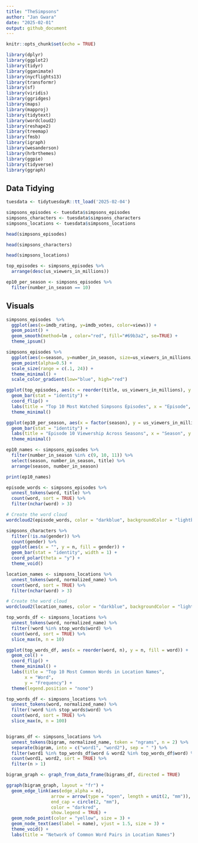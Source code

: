 ```yaml
---
title: "TheSimpsons"
author: "Jan Gwara"
date: "2025-02-01"
output: github_document
---
```


```r
knitr::opts_chunk$set(echo = TRUE)
```

```r
library(dplyr)
library(ggplot2)
library(tidyr)
library(gganimate)
library(nycflights13)
library(transformr)
library(sf)
library(viridis)
library(ggridges)
library(maps)
library(mapproj)
library(tidytext)
library(wordcloud2)
library(reshape2)
library(treemap)
library(fmsb)
library(igraph)
library(wesanderson)
library(hrbrthemes)
library(ggpie)
library(tidyverse)
library(ggraph)
```

## Data Tidying

```r
tuesdata <- tidytuesdayR::tt_load('2025-02-04')

```

```r
simpsons_episodes <- tuesdata$simpsons_episodes
simpsons_characters <- tuesdata$simpsons_characters
simpsons_locations <- tuesdata$simpsons_locations
```

```r
head(simpsons_episodes)
```

```r
head(simpsons_characters)
```

```r
head(simpsons_locations)
```

```r
top_episodes <- simpsons_episodes %>%
  arrange(desc(us_viewers_in_millions))
```

```r
ep10_per_season <- simpsons_episodes %>%
  filter(number_in_season == 10)
```

## Visuals

```r
simpsons_episodes  %>% 
  ggplot(aes(x=imdb_rating, y=imdb_votes, color=views)) +
  geom_point() +
  geom_smooth(method=lm , color="red", fill="#69b3a2", se=TRUE) +
  theme_ipsum()
```

```r
simpsons_episodes %>%
  ggplot(aes(x=season, y=number_in_season, size=us_viewers_in_millions, color=imdb_rating)) +
  geom_point(alpha=0.5) +
  scale_size(range = c(.1, 24)) +
  theme_minimal() +
  scale_color_gradient(low="blue", high="red")
```

```r
ggplot(top_episodes, aes(x = reorder(title, us_viewers_in_millions), y = us_viewers_in_millions, fill = season)) +
  geom_bar(stat = "identity") +
  coord_flip() +
  labs(title = "Top 10 Most Watched Simpsons Episodes", x = "Episode", y = "Views") +
  theme_minimal()
```

```r
ggplot(ep10_per_season, aes(x = factor(season), y = us_viewers_in_millions, fill = season)) +
  geom_bar(stat = "identity") +
  labs(title = "Episode 10 Viewership Across Seasons", x = "Season", y = "Views") +
  theme_minimal()
```

```r
ep10_names <- simpsons_episodes %>%
  filter(number_in_season %in% c(9, 10, 11)) %>%
  select(season, number_in_season, title) %>%
  arrange(season, number_in_season)

print(ep10_names)
```

```r
episode_words <- simpsons_episodes %>%
  unnest_tokens(word, title) %>%
  count(word, sort = TRUE) %>%
  filter(nchar(word) > 3)

# Create the word cloud
wordcloud2(episode_words, color = "darkblue", backgroundColor = "lightblue", size = 0.5)
```

```r
simpsons_characters %>%
  filter(!is.na(gender)) %>%
  count(gender) %>%
  ggplot(aes(x = "", y = n, fill = gender)) +
  geom_bar(stat = "identity", width = 1) +
  coord_polar(theta = "y") +
  theme_void()
```

```r
location_names <- simpsons_locations %>%
  unnest_tokens(word, normalized_name) %>%
  count(word, sort = TRUE) %>%
  filter(nchar(word) > 3)

# Create the word cloud
wordcloud2(location_names, color = "darkblue", backgroundColor = "lightblue", size = 0.5)
```

```r
top_words_df <- simpsons_locations %>%
  unnest_tokens(word, normalized_name) %>%
  filter(!word %in% stop_words$word) %>%
  count(word, sort = TRUE) %>%
  slice_max(n, n = 10)

ggplot(top_words_df, aes(x = reorder(word, n), y = n, fill = word)) +
  geom_col() +
  coord_flip() +
  theme_minimal() +
  labs(title = "Top 10 Most Common Words in Location Names",
       x = "Word",
       y = "Frequency") +
  theme(legend.position = "none")
```

```r
top_words_df <- simpsons_locations %>%
  unnest_tokens(word, normalized_name) %>%
  filter(!word %in% stop_words$word) %>%
  count(word, sort = TRUE) %>%
  slice_max(n, n = 100)


bigrams_df <- simpsons_locations %>%
  unnest_tokens(bigram, normalized_name, token = "ngrams", n = 2) %>%
  separate(bigram, into = c("word1", "word2"), sep = " ") %>%
  filter(word1 %in% top_words_df$word & word2 %in% top_words_df$word) %>%
  count(word1, word2, sort = TRUE) %>%
  filter(n > 1)

bigram_graph <- graph_from_data_frame(bigrams_df, directed = TRUE)

ggraph(bigram_graph, layout = "fr") +
  geom_edge_link(aes(edge_alpha = n), 
                 arrow = arrow(type = "open", length = unit(2, "mm")), 
                 end_cap = circle(2, "mm"),
                 color = "darkred",
                 show.legend = TRUE) +
  geom_node_point(color = "yellow", size = 3) +
  geom_node_text(aes(label = name), vjust = 1.5, size = 3) +
  theme_void() +
  labs(title = "Network of Common Word Pairs in Location Names")
```
